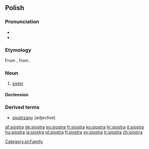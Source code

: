 ==Polish==

===Pronunciation===
* {{IPA|lang=pl|/ˈɕɔstra/}}
* {{audio|siostra.ogg|audio}}

===Etymology===
From {{proto|Slavic|sestra|lang=pl}}, from {{proto|Indo-European|swésōr|lang=pl}}.

===Noun===
{{infl|pl|noun|g=f}}

# [[sister]]

====Declension====
{{pl-decl-noun
|siostra|siostry
|siostry|sióstr
|siostrze|siostrom
|siostrę|siostry
|siostrą|siostrami
|siostrze|siostrach
|siostro|siostry
}}

===Derived terms===
* [[siostrzany]] (adjective)

[[Category:pl:Family]]

[[af:siostra]]
[[de:siostra]]
[[eo:siostra]]
[[fr:siostra]]
[[ko:siostra]]
[[hr:siostra]]
[[it:siostra]]
[[hu:siostra]]
[[ja:siostra]]
[[pl:siostra]]
[[fi:siostra]]
[[sv:siostra]]
[[tr:siostra]]
[[zh:siostra]]